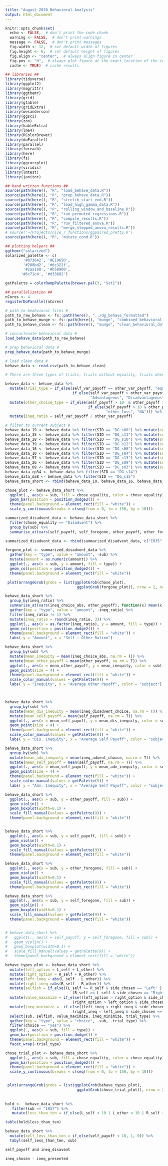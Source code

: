 ```yaml
---
title: "August 2020 Behavioral Analysis"
output: html_document
---
```



```r
knitr::opts_chunk$set(
  echo <- FALSE,  # don't print the code chunk
  warning <- FALSE,  # don't print warnings
  message <- FALSE,  # don't print messages
  fig.width <- 12,  # set default width of figures
  fig.height <- 6,  # set default height of figures
  fig.align <- "center",  # always align figure in center
  fig.pos <- "H",  # always plot figure at the exact location of the code chunk
  cache <- TRUE)  # cache results

## libraries ##
library(tidyverse)
library(ggplot2)
library(magrittr)
library(ggthemr)
library(grid)
library(gtable)
library(gridExtra)
library(wesanderson)
library(ggsci)
library(zoo)
library(kableExtra)
library(lme4)
library(RColorBrewer)
library(doParallel)
library(parallel)
library(foreach)
library(here)
library(fs)
library(ggcorrplot)
library(viridis)
library(lmtest)
library(janitor)

## hand written functions ##
source(path(here(), "R", "load_behave_data.R"))
source(path(here(), "R", "prep_behave_data.R"))
source(path(here(), "R", "stretch_start_end.R"))
source(path(here(), "R", "load_high_gamma_data.R"))
source(path(here(), "R", "rolling_window_and_baseline.R"))
source(path(here(), "R", "run_permuted_regressions.R"))
source(path(here(), "R", "compile_results.R"))
source(path(here(), "R", "run_filtered_anova.R"))
source(path(here(), "R", "merge_stepped_anova_results.R"))
# source('~/Projects/nice_r_functions/ggpaired_pretty.R')
source(path(here(), "R", 'mutate_cond.R'))

## plotting helpers ##
ggthemr("solarized")
solarized_palette <- c(
        '#073642', '#E1965D',
        '#268bd2', '#dc322f',
        '#2aa198', '#b58900',
       '#6c71c4', '#d33682')

getPalette = colorRampPalette(brewer.pal(3, "Set1"))

## parallelization ##
nCores <- 4
registerDoParallel(nCores)

```


```r

# path to beahvioral files #
path_to_raw_behave <- fs::path(here(), "../dg_behave_formatted")
path_to_behave_munge <- fs::path(here(), "munge", "combined_behavioral_data.csv")
path_to_behave_clean <- fs::path(here(), "munge", "clean_behavioral_data.csv")

# concactenate behavioral data #
load_behave_data(path_to_raw_behave)

# prep behavioral data #
prep_behave_data(path_to_behave_munge)

# load clean data #
behave_data <- read.csv(path_to_behave_clean)

```


```r

# There are three types of trials, trials without equality, trials where the advantage is in the dictator's favor and the reverse

behave_data <- behave_data %>%
  mutate(trial_type = if_else(self_var_payoff == other_var_payoff, "equality",
                              if_else(self_var_payoff > other_var_payoff,
                                      "Advantageous", "Disadvantageous")))  %>%
  mutate(other_choice_type = if_else(self_payoff > 10  & other_payoff > 10, "other_gain",
                                     if_else(self_payoff > 10 & other_payoff < 10,
                                             "other_loss", "NA"))) %>%
  mutate(ineq_ratio = self_var_payoff / other_var_payoff) 

# filter to current subject #
behave_data_19 <- behave_data %>% filter(SID == "DG_s08") %>% mutate(sub = "IR19")
behave_data_35 <- behave_data %>% filter(SID == "DG_s11") %>% mutate(sub = "IR35")
behave_data_28 <- behave_data %>% filter(SID == "DG_s10") %>% mutate(sub = "IR28")
behave_data_39 <- behave_data %>% filter(SID == "DG_s12") %>% mutate(sub = "IR39")
behave_data_16 <- behave_data %>% filter(SID == "DG_s06") %>% mutate(sub = "IR16")
behave_data_10 <- behave_data %>% filter(SID == "DG_s04") %>% mutate(sub = "IR10")
behave_data_57 <- behave_data %>% filter(SID == "DG_s13") %>% mutate(sub = "IR57")
behave_data_26 <- behave_data %>% filter(SID == "DG_s09") %>% mutate(sub = "IR26")
behave_data_09 <- behave_data %>% filter(SID == "DG_s03") %>% mutate(sub = "IR09")
behave_data_cp34 <- behave_data %>% filter(SID == "DG_s14")
behave_data_da8 <- behave_data %>% filter(SID == "DG_s15")
behave_data_short <- rbind(behave_data_10, behave_data_16, behave_data_19, behave_data_28, behave_data_35, behave_data_39, behave_data_57, behave_data_09, behave_data_26, behave_data_cp34, behave_data_da8)
```

```r


chose_plot <- behave_data_short %>%
  ggplot(., aes(x = sub, fill = chose_equality, color = chose_equality)) +
  geom_bar(position = position_dodge2()) +
  theme(panel.background = element_rect(fill = "white")) +
  scale_y_continuous(breaks = c(seq(from = 0, to = 150, by = 10)))

summarized_disadvent_data <- behave_data_short %>%
  filter(chose_equality == "Disadvent") %>%
  group_by(sub) %>%
  summarise_at(vars(self_payoff, self_foregone, other_payoff, other_foregone), function(x) sum(x))

summarized_disadvent_data <- rbind(summarized_disadvent_data, c("IR35", rep(0, 4)))

forgone_plot <- summarized_disadvent_data %>%
  gather(key = "type", value = "amount", -sub) %>%
  mutate(amount = as.numeric(amount)) %>%
  ggplot(., aes(x = sub, y = amount, fill = type)) +
  geom_col(position = position_dodge2()) +
  theme(panel.background = element_rect(fill = "white"))

 plot(arrangeGrob(grobs = list(ggplotGrob(chose_plot),
                                ggplotGrob(forgone_plot)), nrow = 2, ncol = 1))

```


```r

behave_data_short %>%
  group_by(ineq_ratio) %>%
  summarise_at(vars(ineq_choice_abs, other_payoff), function(x) mean(x, na.rm = T)) %>%
  gather(key = "type", value = "amount", -ineq_ratio) %>%
  filter(ineq_ratio != 1) %>%
  mutate(ineq_ratio = round(ineq_ratio, 3)) %>%
  ggplot(., aes(x = as.factor(ineq_ratio), y = amount, fill = type)) +
  geom_col(position = position_dodge2()) +
  theme(panel.background = element_rect(fill = "white")) +
  labs( y = "Amount", x = "Self : Other Ration")

behave_data_short %>%
  group_by(sub) %>%
  mutate(mean_inequity = mean(ineq_choice_abs, na.rm = T)) %>%
  mutate(mean_other_payoff = mean(other_payoff, na.rm = T)) %>%
  ggplot(., aes(x = mean_other_payoff, y = mean_inequity, color = sub)) +
  geom_point(size = 4) +
  theme(panel.background = element_rect(fill = "white")) +
  scale_color_manual(values = getPalette(9)) +
  labs( y = "Inequity", x = "Average Other Payoff", color = "subject")



behave_data_short %>%
  group_by(sub) %>%
  mutate(mean_dis_inequity = mean(ineq_disadvent_choice, na.rm = T)) %>%
  mutate(mean_self_payoff = mean(self_payoff, na.rm = T)) %>%
  ggplot(., aes(x = mean_self_payoff, y = mean_dis_inequity, color = sub)) +
  geom_point(size = 4) +
  theme(panel.background = element_rect(fill = "white")) +
  scale_color_manual(values = getPalette(9)) +
  labs( y = "Dis. Inequity", x = "Average Self Payoff", color = "subject")

behave_data_short %>%
  group_by(sub) %>%
  mutate(mean_adv_inequity = mean(ineq_advent_choice, na.rm = T)) %>%
  mutate(mean_self_payoff = mean(self_payoff, na.rm = T)) %>%
  ggplot(., aes(x = mean_self_payoff, y = mean_adv_inequity, color = sub)) +
  geom_point(size = 4) +
  theme(panel.background = element_rect(fill = "white")) +
  scale_color_manual(values = getPalette(9)) +
  labs( y = "Adv. Inequity", x = "Average Self Payoff", color = "subject")
```


```r
behave_data_short %>%
  ggplot(., aes(x = sub, y = other_payoff, fill = sub)) +
  geom_violin() +
  geom_boxplot(width=0.1) +
  scale_fill_manual(values = getPalette(9)) +
  theme(panel.background = element_rect(fill = "white"))


behave_data_short %>%
  ggplot(., aes(x = sub, y = self_payoff, fill = sub)) +
  geom_violin() +
  geom_boxplot(width=0.1) +
  scale_fill_manual(values = getPalette(9)) +
  theme(panel.background = element_rect(fill = "white"))

behave_data_short %>%
  ggplot(., aes(x = sub, y = other_foregone, fill = sub)) +
  geom_violin() +
  geom_boxplot(width=0.1) +
  scale_fill_manual(values = getPalette(9)) +
  theme(panel.background = element_rect(fill = "white"))

behave_data_short %>%
  ggplot(., aes(x = sub, y = self_foregone, fill = sub)) +
  geom_violin() +
  geom_boxplot(width=0.1) +
  scale_fill_manual(values = getPalette(9)) +
  theme(panel.background = element_rect(fill = "white"))


# behave_data_short %>%
#   ggplot(., aes(x = self_payoff, y = self_foregone, fill = sub)) +
#   geom_violin() +
#   geom_boxplot(width=0.1) +
#   scale_fill_manual(values = getPalette(9)) +
#   theme(panel.background = element_rect(fill = "white"))

```


```r

behave_types_plot <- behave_data_short %>%
  mutate(left_option = L_self + L_other) %>%
  mutate(right_option = R_self + R_other) %>%
  mutate(left_ineq = abs(L_self - L_other)) %>%
  mutate(right_ineq =abs(R_self - R_other)) %>%
  mutate(selfish = if_else((L_self >= R_self & side_chosen == "Left" ) |
                              (R_self >= L_self & side_chosen == "Right"), "yes", "no" )) %>%
  mutate(value_maximize = if_else((left_option > right_option & side_chosen == "Left" ) |
                              (right_option > left_option & side_chosen == "Right"), "yes", "no" )) %>%
  mutate(ineq_minimize =  if_else((left_ineq < right_ineq & side_chosen == "Left" ) |
                              (right_ineq < left_ineq & side_chosen == "Right"), "yes", "no" )) %>%
  select(sub, selfish, value_maximize, ineq_minimize, trial_type) %>%
  gather(key = "type", value = "choice", -sub, -trial_type) %>%
  filter(choice == "yes") %>%
  ggplot(., aes(x = sub, fill = type)) +
  geom_bar(position = position_dodge()) +
  theme(panel.background = element_rect(fill = "white")) +
  facet_wrap(~trial_type)

chose_trial_plot <- behave_data_short %>%
  ggplot(., aes(x = sub, fill = chose_equality, color = chose_equality)) +
  geom_bar(position = position_dodge2()) +
  theme(panel.background = element_rect(fill = "white")) +
  scale_y_continuous(breaks = c(seq(from = 0, to = 150, by = 10)))


 plot(arrangeGrob(grobs = list(ggplotGrob(behave_types_plot),
                                ggplotGrob(chose_trial_plot)), nrow = 2, ncol = 1))
 
 
hold <-  behave_data_short %>%
   filter(sub == "IR57") %>%
   mutate(less_than_ten = if_else(L_self < 10 | L_other < 10 | R_self < 10 | R_other < 10, 1, 0)) 

table(hold$less_than_ten)

behave_data_short %>%
  mutate(self_less_than_ten = if_else(self_payoff < 10, 1, 0)) %>%
  tabyl(self_less_than_ten, sub)

self_payoff and ineq_disavent

ineq_chosen - ineq_presented


```